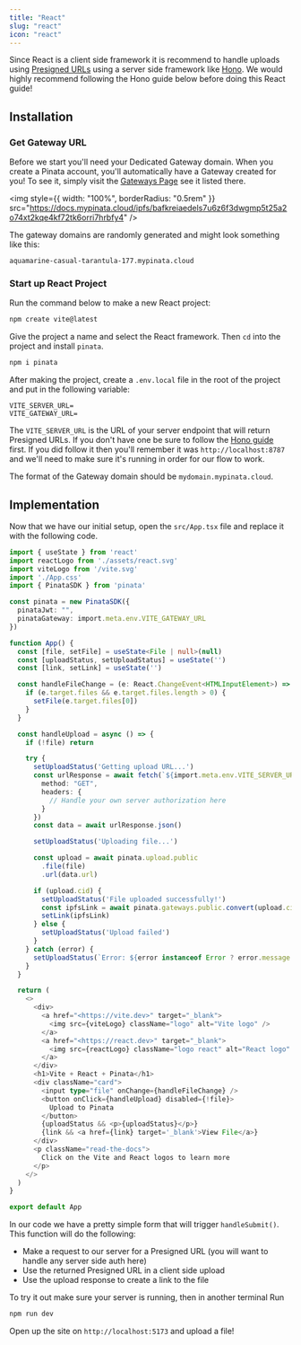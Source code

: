 ```yaml
---
title: "React"
slug: "react"
icon: "react"
---
```


Since React is a client side framework it is recommend to handle uploads using [Presigned URLs](/files/presigned-urls) using a server side framework like [Hono](/frameworks/hono). We would highly recommend following the Hono guide below before doing this React guide!

<Card href="/frameworks/Hono" horizontal icon="fire" title="Hono Guide">
</Card>

## Installation

### Get Gateway URL

Before we start you'll need your Dedicated Gateway domain. When you create a Pinata account, you'll automatically have a Gateway created for you! To see it, simply visit the [Gateways Page](https://app.pinata.cloud/gateway) see it listed there.

<img
  style={{ width: "100%", borderRadius: "0.5rem" }}
  src="https://docs.mypinata.cloud/ipfs/bafkreiaedels7u6z6f3dwgmp5t25a2o74xt2kqe4kf72tk6orri7hrbfy4"
/>

The gateway domains are randomly generated and might look something like this:

```
aquamarine-casual-tarantula-177.mypinata.cloud
```

### Start up React Project

Run the command below to make a new React project:

```bash
npm create vite@latest
```

Give the project a name and select the React framework. Then `cd` into the project and install `pinata`.

```bash
npm i pinata
```

After making the project, create a `.env.local` file in the root of the project and put in the following variable:

```
VITE_SERVER_URL=
VITE_GATEWAY_URL=
```

The `VITE_SERVER_URL` is the URL of your server endpoint that will return Presigned URLs. If you don't have one be sure to follow the [Hono guide](/frameworks/hono) first. If you did follow it then you'll remember it was `http://localhost:8787` and we'll need to make sure it's running in order for our flow to work.

The format of the Gateway domain should be `mydomain.mypinata.cloud`.

## Implementation

Now that we have our initial setup, open the `src/App.tsx` file and replace it with the following code.

```typescript src/App.tsx
import { useState } from 'react'
import reactLogo from './assets/react.svg'
import viteLogo from '/vite.svg'
import './App.css'
import { PinataSDK } from 'pinata'

const pinata = new PinataSDK({
  pinataJwt: "",
  pinataGateway: import.meta.env.VITE_GATEWAY_URL
})

function App() {
  const [file, setFile] = useState<File | null>(null)
  const [uploadStatus, setUploadStatus] = useState('')
  const [link, setLink] = useState('')

  const handleFileChange = (e: React.ChangeEvent<HTMLInputElement>) => {
    if (e.target.files && e.target.files.length > 0) {
      setFile(e.target.files[0])
    }
  }

  const handleUpload = async () => {
    if (!file) return

    try {
      setUploadStatus('Getting upload URL...')
      const urlResponse = await fetch(`${import.meta.env.VITE_SERVER_URL}/presigned_url`, {
        method: "GET",
        headers: {
          // Handle your own server authorization here
        }
      })
      const data = await urlResponse.json()

      setUploadStatus('Uploading file...')

      const upload = await pinata.upload.public
        .file(file)
        .url(data.url)

      if (upload.cid) {
        setUploadStatus('File uploaded successfully!')
        const ipfsLink = await pinata.gateways.public.convert(upload.cid)
        setLink(ipfsLink)
      } else {
        setUploadStatus('Upload failed')
      }
    } catch (error) {
      setUploadStatus(`Error: ${error instanceof Error ? error.message : String(error)}`)
    }
  }

  return (
    <>
      <div>
        <a href="<https://vite.dev>" target="_blank">
          <img src={viteLogo} className="logo" alt="Vite logo" />
        </a>
        <a href="<https://react.dev>" target="_blank">
          <img src={reactLogo} className="logo react" alt="React logo" />
        </a>
      </div>
      <h1>Vite + React + Pinata</h1>
      <div className="card">
        <input type="file" onChange={handleFileChange} />
        <button onClick={handleUpload} disabled={!file}>
          Upload to Pinata
        </button>
        {uploadStatus && <p>{uploadStatus}</p>}
        {link && <a href={link} target='_blank'>View File</a>}
      </div>
      <p className="read-the-docs">
        Click on the Vite and React logos to learn more
      </p>
    </>
  )
}

export default App
```

In our code we have a pretty simple form that will trigger `handleSubmit()`. This function will do the following:
- Make a request to our server for a Presigned URL (you will want to handle any server side auth here)
- Use the returned Presigned URL in a client side upload
- Use the upload response to create a link to the file

To try it out make sure your server is running, then in another terminal Run

```bash
npm run dev
```

Open up the site on `http://localhost:5173` and upload a file!
